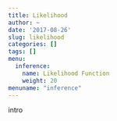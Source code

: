 ```yaml
---
title: Likelihood
author: ~
date: '2017-08-26'
slug: likelihood
categories: []
tags: []
menu:
  inference:
    name: Likelihood Function
    weight: 20
menuname: "inference"
---
```


intro

